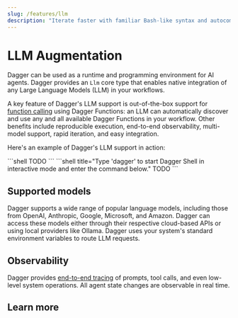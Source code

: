 ```yaml
---
slug: /features/llm
description: "Iterate faster with familiar Bash-like syntax and autocomplete"
---
```


# LLM Augmentation

Dagger can be used as a runtime and programming environment for AI agents. Dagger provides an `Llm` core type that enables native integration of any Large Language Models (LLM) in your workflows.

A key feature of Dagger's LLM support is out-of-the-box support for [function calling](https://platform.openai.com/docs/guides/function-calling) using Dagger Functions: an LLM can automatically discover and use any and all available Dagger Functions in your workflow. Other benefits include reproducible execution, end-to-end observability, multi-model support, rapid iteration, and easy integration.

Here's an example of Dagger's LLM support in action:

<Tabs groupId="shell">
<TabItem value="System shell">
```shell
TODO
```
</TabItem>
<TabItem value="Dagger Shell">
```shell title="Type 'dagger' to start Dagger Shell in interactive mode and enter the command below."
TODO
```
</TabItem>
</Tabs>

## Supported models

Dagger supports a wide range of popular language models, including those from OpenAI, Anthropic, Google, Microsoft, and Amazon. Dagger can access these models either through their respective cloud-based APIs or using local providers like Ollama. Dagger uses your system's standard environment variables to route LLM requests.

## Observability

Dagger provides [end-to-end tracing](./visualization.mdx) of prompts, tool calls, and even low-level system operations. All agent state changes are observable in real time.

## Learn more
